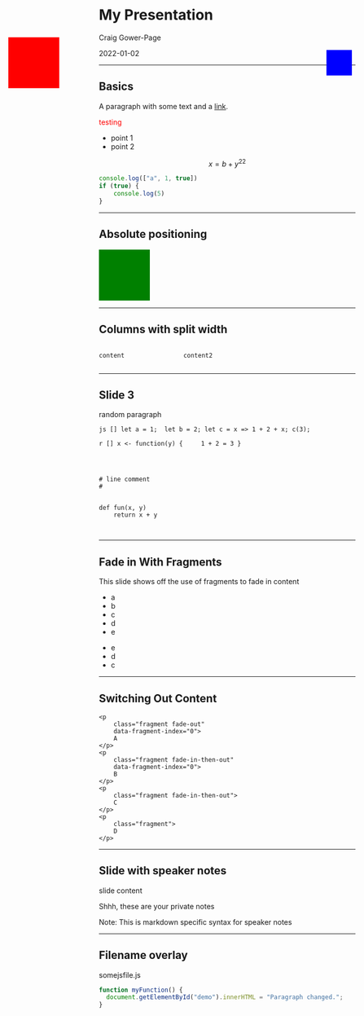 
<div class="title">

<h1> My Presentation</h1>

<p>Craig Gower-Page</p>
<p>2022-01-02</p>
</div>

---


## Basics


A paragraph with some text and a [link](http://hakim.se).

<div style="color:red">
testing
</div>


- point 1
- point 2

$$
x = b + y^22
$$

```js
console.log(["a", 1, true])
if (true) {
    console.log(5)
}
```

---


## Absolute positioning

<!-- 
    Slides have a fixed pixel size which means
    we can used position:absolute to place
    elements in any fixed spot we want (scaling happens automatically)
    the "transform" option is used here so our pixel 
    coordinates are at the centre of the element
-->

<div
    style="
    width:100px; height:100px; background-color:red;
    position: absolute; left:100; top:200;
    transform: translate(-50%, -50%)"
>
</div>

<div
    style="
    width:50; height:50px; background-color:blue;
    position: absolute; left:700; top:200;
    transform: translate(-50%, -50%)"
>
</div>

<div
    style="width:100px; height:100px; background-color:green;">
</div>

---



## Columns with split width



<div class="columns">

<div class="text-centre" style="width:30%;">
    content
</div>

<div class="text-centre" style="width:70%;">
    content2
</div>

</div>

---


## Slide 3

random paragraph

```js []
let a = 1;
 let b = 2;
let c = x => 1 + 2 + x;
c(3);
```

```r []
x <- function(y) {
    1 + 2 = 3
}
```

<!--
Example of doing code blocks in direct html
data-trim  - Removes training and leading white space
 -->
<pre><code data-trim class="language-python">


# line comment
# </br>

def fun(x, y)
    return x + y


</code></pre>

<!-- emmet gets tripped up by Rs arrow syntax as it thinks
its an open tag. This comment allows it to keep going -->

---


## Fade in With Fragments

This slide shows off the use of fragments to fade in content

<div>
<ul>
    <li class="fragment">a</li>
    <li class="fragment">b</li>
    <li class="fragment">c</li>
    <li class="fragment">d</li>
    <li class="fragment">e</li>
</ul>
</div>
<div>
<ul>
    <li>e</li>
    <li>d</li>
    <li>c</li>
</ul>
</div>

---


## Switching Out Content


<!--
Each "advance the slide" triggers an action

here we use fragment-index to force
A and Bs action happens on the same key press
A's action mean it starts on and fades out
B's action means it starts off and fades in

The "fade-out" part of the fade-in-then-out action
always fades out at the start of the next action
(its not an action in its own right) i.e.
it will appear to happen at the same time as the 
next action
-->


<div class="r-stack">
    <p 
        class="fragment fade-out"
        data-fragment-index="0">
        A 
    </p>
    <p 
        class="fragment fade-in-then-out" 
        data-fragment-index="0">
        B 
    </p>
    <p 
        class="fragment fade-in-then-out">
        C
    </p>
    <p
        class="fragment">
        D 
    </p>
</div>

---

## Slide with speaker notes


slide content

<aside class="notes">
Shhh, these are your private notes
</aside>


Note:
This is markdown specific syntax for speaker notes


---


## Filename overlay


<div class="file-name">somejsfile.js</div>

```js
function myFunction() {
  document.getElementById("demo").innerHTML = "Paragraph changed.";
}

```
